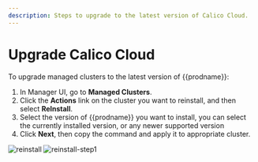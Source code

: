 ```yaml
---
description: Steps to upgrade to the latest version of Calico Cloud.
---
```


# Upgrade Calico Cloud

To upgrade managed clusters to the latest version of {{prodname}}:

1. In Manager UI, go to **Managed Clusters**.
1. Click the **Actions** link on the cluster you want to reinstall, and then select  **ReInstall**.
1. Select the version of {{prodname}} you want to install, you can select the currently installed version, or any newer supported version
1. Click **Next**, then copy the command and apply it to appropriate cluster.

![reinstall](/img/calico-cloud/managed-clusters-reinstall.png)
![reinstall-step1](/img/calico-cloud/managed-clusters-reinstall-step1.png)
